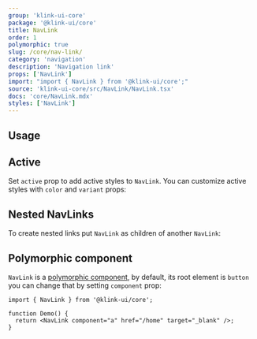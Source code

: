 ```yaml
---
group: 'klink-ui-core'
package: '@klink-ui/core'
title: NavLink
order: 1
polymorphic: true
slug: /core/nav-link/
category: 'navigation'
description: 'Navigation link'
props: ['NavLink']
import: "import { NavLink } from '@klink-ui/core';"
source: 'klink-ui-core/src/NavLink/NavLink.tsx'
docs: 'core/NavLink.mdx'
styles: ['NavLink']
---
```



## Usage

<Demo data={NavLinkDemos.usage} />

## Active

Set `active` prop to add active styles to `NavLink`. You can customize active styles with `color` and `variant` props:

<Demo data={NavLinkDemos.active} />

## Nested NavLinks

To create nested links put `NavLink` as children of another `NavLink`:

<Demo data={NavLinkDemos.nested} />

## Polymorphic component

`NavLink` is a [polymorphic component](/guides/polymorphic/), by default, its root element is `button`
you can change that by setting `component` prop:

```tsx
import { NavLink } from '@klink-ui/core';

function Demo() {
  return <NavLink component="a" href="/home" target="_blank" />;
}
```
